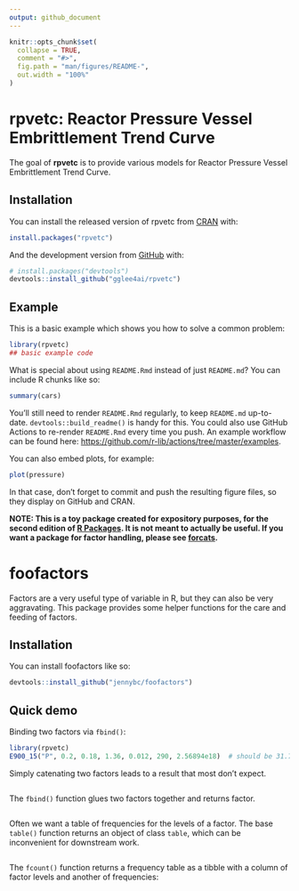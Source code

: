 ```yaml
---
output: github_document
---
```


<!-- README.md is generated from README.Rmd. Please edit that file -->

```r
knitr::opts_chunk$set(
  collapse = TRUE,
  comment = "#>",
  fig.path = "man/figures/README-",
  out.width = "100%"
)
```

# rpvetc: Reactor Pressure Vessel Embrittlement Trend Curve

<!-- badges: start -->
<!-- badges: end -->

The goal of **rpvetc** is to provide various models for Reactor Pressure Vessel Embrittlement Trend Curve. 

## Installation

You can install the released version of rpvetc from [CRAN](https://CRAN.R-project.org) with:

``` r
install.packages("rpvetc")
```

And the development version from [GitHub](https://github.com/) with:

``` r
# install.packages("devtools")
devtools::install_github("gglee4ai/rpvetc")
```
## Example

This is a basic example which shows you how to solve a common problem:

```r
library(rpvetc)
## basic example code
```

What is special about using `README.Rmd` instead of just `README.md`? You can include R chunks like so:

```r
summary(cars)
```

You'll still need to render `README.Rmd` regularly, to keep `README.md` up-to-date. `devtools::build_readme()` is handy for this. You could also use GitHub Actions to re-render `README.Rmd` every time you push. An example workflow can be found here: <https://github.com/r-lib/actions/tree/master/examples>.

You can also embed plots, for example:

```r
plot(pressure)
```

In that case, don't forget to commit and push the resulting figure files, so they display on GitHub and CRAN.



**NOTE: This is a toy package created for expository purposes, for the second edition of [R Packages](https://r-pkgs.org). It is not meant to actually be useful. If you want a package for factor handling, please see [forcats](https://forcats.tidyverse.org).**

# foofactors    

<!-- badges: start -->
<!-- badges: end -->

Factors are a very useful type of variable in R, but they can also be very aggravating. This package provides some helper functions for the care and feeding of factors.

## Installation

You can install foofactors like so:

``` r
devtools::install_github("jennybc/foofactors")
```
  
## Quick demo

Binding two factors via `fbind()`:

```r
library(rpvetc)
E900_15("P", 0.2, 0.18, 1.36, 0.012, 290, 2.56894e18)  # should be 31.743721
```

Simply catenating two factors leads to a result that most don't expect.

```r
```

The `fbind()` function glues two factors together and returns factor.

```r

```

Often we want a table of frequencies for the levels of a factor. The base `table()` function returns an object of class `table`, which can be inconvenient for downstream work.

```r

```

The `fcount()` function returns a frequency table as a tibble with a column of factor levels and another of frequencies:

```r

```



